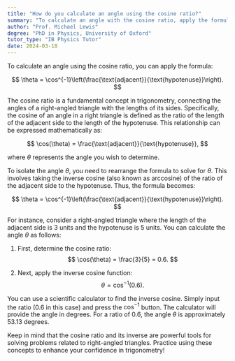 ```yaml
---
title: "How do you calculate an angle using the cosine ratio?"
summary: "To calculate an angle with the cosine ratio, apply the formula; angle = cos⁻¹(adjacent/hypotenuse)."
author: "Prof. Michael Lewis"
degree: "PhD in Physics, University of Oxford"
tutor_type: "IB Physics Tutor"
date: 2024-03-18
---
```


To calculate an angle using the cosine ratio, you can apply the formula:

$$
\theta = \cos^{-1}\left(\frac{\text{adjacent}}{\text{hypotenuse}}\right).
$$

The cosine ratio is a fundamental concept in trigonometry, connecting the angles of a right-angled triangle with the lengths of its sides. Specifically, the cosine of an angle in a right triangle is defined as the ratio of the length of the adjacent side to the length of the hypotenuse. This relationship can be expressed mathematically as:

$$
\cos(\theta) = \frac{\text{adjacent}}{\text{hypotenuse}},
$$

where $\theta$ represents the angle you wish to determine.

To isolate the angle $\theta$, you need to rearrange the formula to solve for $\theta$. This involves taking the inverse cosine (also known as arccosine) of the ratio of the adjacent side to the hypotenuse. Thus, the formula becomes:

$$
\theta = \cos^{-1}\left(\frac{\text{adjacent}}{\text{hypotenuse}}\right).
$$

For instance, consider a right-angled triangle where the length of the adjacent side is $3$ units and the hypotenuse is $5$ units. You can calculate the angle $\theta$ as follows:

1. First, determine the cosine ratio: 
   $$ 
   \cos(\theta) = \frac{3}{5} = 0.6. 
   $$

2. Next, apply the inverse cosine function: 
   $$ 
   \theta = \cos^{-1}(0.6). 
   $$

You can use a scientific calculator to find the inverse cosine. Simply input the ratio ($0.6$ in this case) and press the $\cos^{-1}$ button. The calculator will provide the angle in degrees. For a ratio of $0.6$, the angle $\theta$ is approximately $53.13$ degrees.

Keep in mind that the cosine ratio and its inverse are powerful tools for solving problems related to right-angled triangles. Practice using these concepts to enhance your confidence in trigonometry!
    